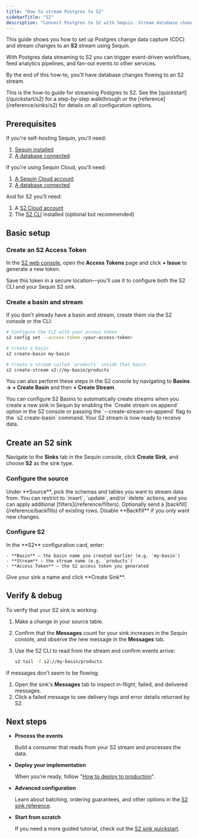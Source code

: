 ```yaml
---
title: "How to stream Postgres to S2"
sidebarTitle: "S2"
description: "Connect Postgres to S2 with Sequin. Stream database changes for real-time analytics and event-driven pipelines."
---
```


This guide shows you how to set up Postgres change data capture (CDC) and stream changes to an **S2** stream using Sequin.

With Postgres data streaming to S2 you can trigger event-driven workflows, feed analytics pipelines, and fan-out events to other services.

By the end of this how-to, you'll have database changes flowing to an S2 stream.

<Tip>
  This is the how-to guide for streaming Postgres to S2. See the [quickstart](/quickstart/s2) for a step-by-step walkthrough or the [reference](/reference/sinks/s2) for details on all configuration options.
</Tip>

## Prerequisites

If you're self-hosting Sequin, you'll need:

1. [Sequin installed](/running-sequin)
2. [A database connected](/connect-postgres)

If you're using Sequin Cloud, you'll need:

1. [A Sequin Cloud account](https://console.sequinstream.com)
2. [A database connected](/connect-postgres)

And for S2 you'll need:

1. A [S2 Cloud account](https://s2.dev/sign-up)
2. The [S2 CLI](https://s2.dev/docs/quickstart#get-started-with-the-cli) installed (optional but recommended)

## Basic setup

### Create an S2 Access Token

In the [S2 web console](https://s2.dev/dashboard), open the **Access Tokens** page and click **+ Issue** to generate a new token.

Save this token in a secure location—you'll use it to configure both the S2 CLI and your Sequin S2 sink.

### Create a basin and stream

If you don't already have a basin and stream, create them via the S2 console or the CLI:

```bash
# Configure the CLI with your access token
s2 config set --access-token <your-access-token>

# Create a basin
s2 create-basin my-basin

# Create a stream called `products` inside that basin
s2 create-stream s2://my-basin/products
```

You can also perform these steps in the S2 console by navigating to **Basins → + Create Basin** and then **+ Create Stream**.

<Info>
  You can configure S2 Basins to automatically create streams when you create a new sink in Sequin by enabling the `Create stream on append` option in the S2 console or passing the `--create-stream-on-append` flag to the `s2 create-basin` command.
</Info>

<Check>
  Your S2 stream is now ready to receive data.
</Check>

## Create an S2 sink

Navigate to the **Sinks** tab in the Sequin console, click **Create Sink**, and choose **S2** as the sink type.

### Configure the source

<Steps>
  <Step title="Select source schemas and tables">
    Under **Source**, pick the schemas and tables you want to stream data from.
  </Step>

  <Step title="Specify filters">
    You can restrict to `insert`, `update`, and/or `delete` actions, and you can apply additional [filters](/reference/filters).
  </Step>

  <Step title="Specify backfill">
    Optionally send a [backfill](/reference/backfills) of existing rows. Disable **Backfill** if you only want new changes.
  </Step>
</Steps>

### Configure S2

<Steps>
  <Step title="Enter connection details">
    In the **S2** configuration card, enter:

    - **Basin** – the basin name you created earlier (e.g. `my-basin`)
    - **Stream** – the stream name (e.g. `products`)
    - **Access Token** – the S2 access token you generated
  </Step>

  <Step title="Create the sink">
    Give your sink a name and click **Create Sink**.
  </Step>
</Steps>

## Verify & debug

To verify that your S2 sink is working:

1. Make a change in your source table.
2. Confirm that the **Messages** count for your sink increases in the Sequin console, and observe the new message in the **Messages** tab.
3. Use the S2 CLI to read from the stream and confirm events arrive:

   ```bash
   s2 tail -f s2://my-basin/products
   ```

If messages don't seem to be flowing:

1. Open the sink's **Messages** tab to inspect in-flight, failed, and delivered messages.
2. Click a failed message to see delivery logs and error details returned by S2.

## Next steps

- **Process the events**

  Build a consumer that reads from your S2 stream and processes the data.

- **Deploy your implementation**

  When you're ready, follow "[How to deploy to production](/how-to/deploy-to-production)".

- **Advanced configuration**

  Learn about batching, ordering guarantees, and other options in the [S2 sink reference](/reference/sinks/s2).

- **Start from scratch**

  If you need a more guided tutorial, check out the [S2 sink quickstart](/quickstart/s2).
